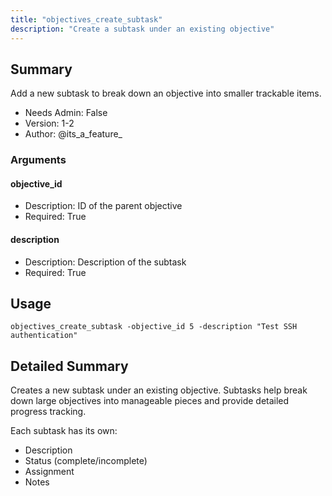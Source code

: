 ```yaml
---
title: "objectives_create_subtask"
description: "Create a subtask under an existing objective"
---
```


## Summary

Add a new subtask to break down an objective into smaller trackable items.

- Needs Admin: False
- Version: 1-2
- Author: @its_a_feature_

### Arguments

#### objective_id
- Description: ID of the parent objective
- Required: True

#### description
- Description: Description of the subtask
- Required: True


## Usage

```
objectives_create_subtask -objective_id 5 -description "Test SSH authentication"
```

## Detailed Summary

Creates a new subtask under an existing objective. Subtasks help break down large objectives into manageable pieces and provide detailed progress tracking.

Each subtask has its own:
- Description
- Status (complete/incomplete)
- Assignment
- Notes
